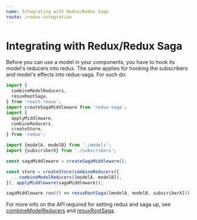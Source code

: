 ```yaml
---
name: Integrating with Redux/Redux Saga
route: /redux-integration
---
```


# Integrating with Redux/Redux Saga

Before you can use a model in your components, you have to hook its model's reducers into redux. The same applies for
hooking the subscribers and model's effects into redux-saga. For such do:

```javascript
import {
  combineModelReducers,
  resuxRootSaga,
} from 'react-resux';
import createSagaMiddleware from 'redux-saga';
import {
  applyMiddleware,
  combineReducers,
  createStore,
} from 'redux';

import {modelA, modelB} from './models';
import {subscriberX} from './subscribers';

const sagaMiddleware = createSagaMiddleware();

const store = createStore(combineReducers({
  ...combineModelReducers([modelA, modelB]),
}), applyMiddleware(sagaMiddleware));

sagaMiddleware.run(() => resuxRootSaga([modelA, modelB, subscriberX]));
```

For more info on the API required for setting redux and saga up, see
[combineModelReducers](/react-resux/README.md#combinemodelreducers) and
[resuxRootSaga](/react-resux/README.md#resuxrootsaga).
